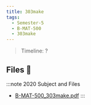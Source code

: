 ```yaml
---
title: 303make
tags:
  - Semester-5
  - B-MAT-500
  - 303make
---
```

> Timeline: ?


## Files 📂

:::note 2020 Subject and Files
- [B-MAT-500_303make.pdf](https://github.com/Studio-17/Epitech-Subjects/raw/main/Semester-5/B-MAT-500/303make/B-MAT-500_303make.pdf)
:::

